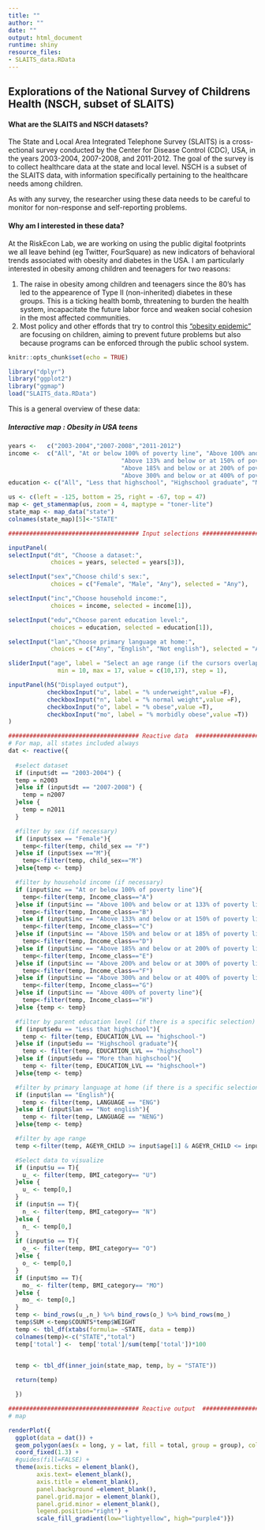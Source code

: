 ```yaml
---
title: ""
author: ""
date: ""
output: html_document
runtime: shiny
resource_files:
- SLAITS_data.RData
---
```


## Explorations of the National Survey of Childrens Health (NSCH, subset of SLAITS)

#### What are the SLAITS and NSCH datasets?
The State and Local Area Integrated Telephone Survey (SLAITS) is a cross-ectional survey conducted by the Center for Disease Control (CDC), USA, in the years 2003-2004, 2007-2008, and 2011-2012. The goal of the survey is to collect healthcare data at the state and local level. NSCH is a subset of the SLAITS data, with information specifically pertaining to the healthcare needs among children.

As with any survey, the researcher using these data needs to be careful to monitor for non-response and self-reporting problems.

#### Why am I interested in these data?
At the RiskEcon Lab, we are working on using the public digital footprints we all leave behind (eg Twitter, FourSquare) as new indicators of behavioral trends associated with obesity and diabetes in the USA. I am particularly interested in obesity among children and teenagers for two reasons:

1. The raise in obesity among children and teenagers since the 80's has led to the appearence of Type II (non-inherited) diabetes in these groups. This is a ticking health bomb, threatening to burden the health system, incapacitate the future labor force and weaken social cohesion in the most affected communities.
2. Most policy and other effords that try to control this ["obesity epidemic"](https://www.ncbi.nlm.nih.gov/books/NBK44206/) are focusing on children, aiming to prevent future problems but also because programs can be enforced through the public school system.


```r
knitr::opts_chunk$set(echo = TRUE)
```

```r
library("dplyr")
library("ggplot2")
library("ggmap")
load("SLAITS_data.RData")
```


This is a general overview of these data:


##### *Interactive map : Obesity in USA teens*

```r

years <-   c("2003-2004","2007-2008","2011-2012")
income <-  c("All", "At or below 100% of poverty line", "Above 100% and below or at 133% of poverty line", 
                                "Above 133% and below or at 150% of poverty line", "Above 150% and below or at 185% of poverty line", 
                                "Above 185% and below or at 200% of poverty line", "Above 200% and below or at 300% of poverty line",
                                "Above 300% and below or at 400% of poverty line", "Above 400% of poverty line")
education <- c("All", "Less that highschool", "Highschool graduate", "More than highschool") 

us <- c(left = -125, bottom = 25, right = -67, top = 47)
map <- get_stamenmap(us, zoom = 4, maptype = "toner-lite")
state_map <- map_data("state")
colnames(state_map)[5]<-"STATE"

##################################### Input selections ####################################

inputPanel(
selectInput("dt", "Choose a dataset:",
            choices = years, selected = years[3]),

selectInput("sex","Choose child's sex:",
            choices = c("Female", "Male", "Any"), selected = "Any"),

selectInput("inc","Choose household income:",
            choices = income, selected = income[1]),

selectInput("edu","Choose parent education level:",
            choices = education, selected = education[1]),

selectInput("lan","Choose primary language at home:",
            choices = c("Any", "English", "Not english"), selected = "Any"),

sliderInput("age", label = "Select an age range (if the cursors overlap a single age is selected)",
              min = 10, max = 17, value = c(10,17), step = 1),

inputPanel(h5("Displayed output"),
           checkboxInput("u", label = "% underweight",value =F),
           checkboxInput("n", label = "% normal weight",value =F),
           checkboxInput("o", label = "% obese",value =T),
           checkboxInput("mo", label = "% morbidly obese",value =T))
)
```


```r
##################################### Reactive data  ####################################
# For map, all states included always
dat <- reactive({
  
  #select dataset
  if (input$dt == "2003-2004") {
  temp = n2003
  }else if (input$dt == "2007-2008") {
    temp = n2007
  }else {
    temp = n2011
  }

  #filter by sex (if necessary)
  if (input$sex == "Female"){
    temp<-filter(temp, child_sex == "F")
  }else if (input$sex =="M"){
    temp<-filter(temp, child_sex=="M")
  }else{temp <- temp}

  #filter by household income (if necessary)
  if (input$inc == "At or below 100% of poverty line"){
    temp<-filter(temp, Income_class=="A")
  }else if (input$inc == "Above 100% and below or at 133% of poverty line"){
    temp<-filter(temp, Income_class=="B")
  }else if (input$inc == "Above 133% and below or at 150% of poverty line"){
    temp<-filter(temp, Income_class=="C")
  }else if (input$inc == "Above 150% and below or at 185% of poverty line"){
    temp<-filter(temp, Income_class=="D")
  }else if (input$inc == "Above 185% and below or at 200% of poverty line"){
    temp<-filter(temp, Income_class=="E")
  }else if (input$inc == "Above 200% and below or at 300% of poverty line"){
    temp<-filter(temp, Income_class=="F")
  }else if (input$inc == "Above 300% and below or at 400% of poverty line" ){
    temp<-filter(temp, Income_class=="G")
  }else if (input$inc == "Above 400% of poverty line"){
    temp<-filter(temp, Income_class=="H")
  }else {temp <- temp}

  #filter by parent education level (if there is a specific selection)
  if (input$edu == "Less that highschool"){
    temp <- filter(temp, EDUCATION_LVL == "highschool-")
  }else if (input$edu == "Highschool graduate"){
    temp <- filter(temp, EDUCATION_LVL == "highschool")
  }else if (input$edu == "More than highschool"){
    temp <- filter(temp, EDUCATION_LVL == "highschool+")
  }else{temp <- temp}

  #filter by primary language at home (if there is a specific selection)
  if (input$lan == "English"){
    temp <- filter(temp, LANGUAGE == "ENG")
  }else if (input$lan == "Not english"){
    temp <- filter(temp, LANGUAGE == "NENG")
  }else{temp <- temp}

  #filter by age range
  temp <-filter(temp, AGEYR_CHILD >= input$age[1] & AGEYR_CHILD <= input$age[2])

  #Select data to visualize
  if (input$u == T){
    u_ <- filter(temp, BMI_category== "U")
  }else {
    u_ <- temp[0,]
  }
  if (input$n == T){
    n_ <- filter(temp, BMI_category== "N")
  }else {
    n_ <- temp[0,]
  }
  if (input$o == T){
    o_ <- filter(temp, BMI_category== "O")
  }else {
    o_ <- temp[0,]
  }
  if (input$mo == T){
    mo_ <- filter(temp, BMI_category== "MO")
  }else {
    mo_ <- temp[0,]
  }
  temp <- bind_rows(u_,n_) %>% bind_rows(o_) %>% bind_rows(mo_)
  temp$SUM <-temp$COUNTS*temp$WEIGHT
  temp <- tbl_df(xtabs(formula= ~STATE, data = temp))
  colnames(temp)<-c("STATE","total")
  temp['total'] <-  temp['total']/sum(temp['total'])*100
  

  temp <- tbl_df(inner_join(state_map, temp, by = "STATE"))

  return(temp)

  })

```

```r
##################################### Reactive output  ####################################
# map

renderPlot({
  ggplot(data = dat()) + 
  geom_polygon(aes(x = long, y = lat, fill = total, group = group), color = "white") +
  coord_fixed(1.3) +
  #guides(fill=FALSE) +
  theme(axis.ticks = element_blank(),
        axis.text= element_blank(),
        axis.title = element_blank(),
        panel.background =element_blank(),
        panel.grid.major = element_blank(),
        panel.grid.minor = element_blank(),
        legend.position="right") +
        scale_fill_gradient(low="lightyellow", high="purple4")})

```
